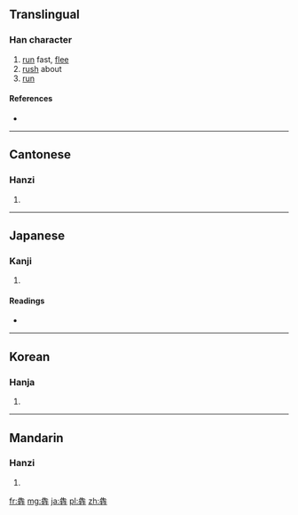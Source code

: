 {{also|奔}}
==Translingual==

===Han character===
{{Han char|rn=93|rad=牛|as=08|sn=12|four=|canj=竹手竹手手 (HQHQQ)}}

# [[run]] fast, [[flee]]
# [[rush]] about
# [[run]]

====References====
* {{Han ref|kx=0702.100|dkj=20058|dj=1115.150|hdz=31813.060|uh=7287|ud=29319}}

----

==Cantonese==

===Hanzi===
{{yue-hanzi|jyut=|y=ban1}}

# {{defn|lang=yue|sort=牛08}}

----

==Japanese==

===Kanji===
{{ja-kanji|grade=|rs=牛08}}

# {{defn|lang=ja|sort=牛08}}

====Readings====
* {{ja-readings|on=[[ほん]] (hon)|kun=[[はしる]] (hashiru), [[ひしめく]] (hishimeku)}}

----

==Korean==

===Hanja===
{{ko-hanja|hangeul=분|eumhun=|rv=bun|mr=pun|y=pun}}

# {{defn|lang=ko|sort=牛08}}

----

==Mandarin==

===Hanzi===
{{cmn-hanzi|pin=[[bēn]] ([[ben1]])ㄅㄣ|[[jiǎn]] ([[jian3]])ㄐㄧㄢˇ|[[qián]] ([[qian2]])ㄑㄧㄢˊ|wg=pen<sup>1</sup>|chien<sup>3</sup> ㄔㄧㄣˇ|ch'ien<sup>2</sup> ㄔㄧㄣˊ}}

# {{defn|lang=cmn|sort=牛08}}

[[fr:犇]]
[[mg:犇]]
[[ja:犇]]
[[pl:犇]]
[[zh:犇]]